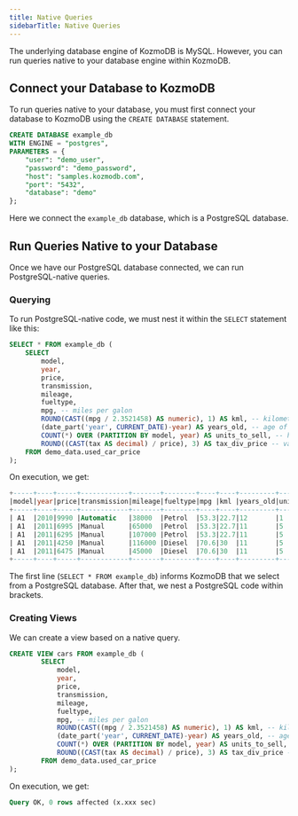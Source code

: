 ```yaml
---
title: Native Queries
sidebarTitle: Native Queries
---
```


The underlying database engine of KozmoDB is MySQL. However, you can run queries native to your database engine within KozmoDB.

## Connect your Database to KozmoDB

To run queries native to your database, you must first connect your database to KozmoDB using the `CREATE DATABASE` statement.

```sql
CREATE DATABASE example_db
WITH ENGINE = "postgres",
PARAMETERS = {
    "user": "demo_user",
    "password": "demo_password",
    "host": "samples.kozmodb.com",
    "port": "5432",
    "database": "demo"
};
```

Here we connect the `example_db` database, which is a PostgreSQL database.

## Run Queries Native to your Database

Once we have our PostgreSQL database connected, we can run PostgreSQL-native queries.

### Querying

To run PostgreSQL-native code, we must nest it within the `SELECT` statement like this:

```sql
SELECT * FROM example_db (
    SELECT 
        model, 
        year, 
        price, 
        transmission, 
        mileage, 
        fueltype, 
        mpg, -- miles per galon
        ROUND(CAST((mpg / 2.3521458) AS numeric), 1) AS kml, -- kilometers per liter
        (date_part('year', CURRENT_DATE)-year) AS years_old, -- age of a car
        COUNT(*) OVER (PARTITION BY model, year) AS units_to_sell, -- how many units of a certain model are sold in a year
        ROUND((CAST(tax AS decimal) / price), 3) AS tax_div_price -- value of tax divided by price of a car
    FROM demo_data.used_car_price
);
```

On execution, we get:

```sql
+-----+----+-----+------------+-------+--------+----+----+---------+-------------+-------------+
|model|year|price|transmission|mileage|fueltype|mpg |kml |years_old|units_to_sell|tax_div_price|
+-----+----+-----+------------+-------+--------+----+----+---------+-------------+-------------+
| A1  |2010|9990 |Automatic   |38000  |Petrol  |53.3|22.7|12       |1            |0.013        |
| A1  |2011|6995 |Manual      |65000  |Petrol  |53.3|22.7|11       |5            |0.018        |
| A1  |2011|6295 |Manual      |107000 |Petrol  |53.3|22.7|11       |5            |0.02         |
| A1  |2011|4250 |Manual      |116000 |Diesel  |70.6|30  |11       |5            |0.005        |
| A1  |2011|6475 |Manual      |45000  |Diesel  |70.6|30  |11       |5            |0            |
+-----+----+-----+------------+-------+--------+----+----+---------+-------------+-------------+
```

The first line (`SELECT * FROM example_db`) informs KozmoDB that we select from a PostgreSQL database. After that, we nest a PostgreSQL code within brackets.

### Creating Views

We can create a view based on a native query.

```sql
CREATE VIEW cars FROM example_db (
        SELECT 
            model, 
            year, 
            price, 
            transmission, 
            mileage, 
            fueltype, 
            mpg, -- miles per galon
            ROUND(CAST((mpg / 2.3521458) AS numeric), 1) AS kml, -- kilometers per liter
            (date_part('year', CURRENT_DATE)-year) AS years_old, -- age of a car
            COUNT(*) OVER (PARTITION BY model, year) AS units_to_sell, -- how many units of a certain model are sold in a year
            ROUND((CAST(tax AS decimal) / price), 3) AS tax_div_price -- value of tax divided by price of a car
        FROM demo_data.used_car_price
);
```

On execution, we get:

```sql
Query OK, 0 rows affected (x.xxx sec)
```
